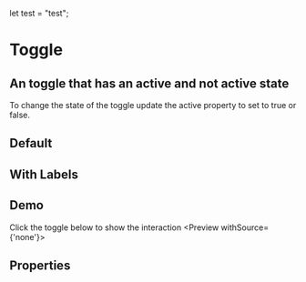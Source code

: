 
let test = "test";


<Meta title="FusedComponents / Toggle" component={Toggle} />

# Toggle

## An toggle that has an active and not active state
 
To change the state of the toggle update the active property to set to true or false.

## Default
<Preview>
    <Toggle/>
    <Toggle active />
</Preview>


## With Labels
<Preview>
    <Toggle showLabels/>
    <Toggle showLabels active />
</Preview>



## Demo

Click the toggle below to show the interaction
<Preview withSource={'none'}>
<ToggleDemo  />
    </Preview>

## Properties

<Props of={Toggle} />
